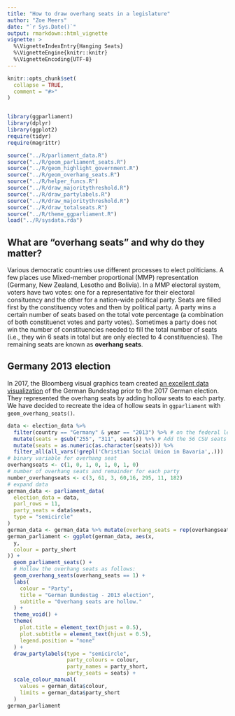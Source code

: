```yaml
---
title: "How to draw overhang seats in a legislature"
author: "Zoe Meers"
date: "`r Sys.Date()`"
output: rmarkdown::html_vignette
vignette: >
  %\VignetteIndexEntry{Hanging Seats}
  %\VignetteEngine{knitr::knitr}
  %\VignetteEncoding{UTF-8}
---
```


```r
knitr::opts_chunk$set(
  collapse = TRUE,
  comment = "#>"
)


library(ggparliament)
library(dplyr)
library(ggplot2)
require(tidyr)
require(magrittr)

source("../R/parliament_data.R")
source("../R/geom_parliament_seats.R")
source("../R/geom_highlight_government.R")
source("../R/geom_overhang_seats.R")
source("../R/helper_funcs.R")
source("../R/draw_majoritythreshold.R")
source("../R/draw_partylabels.R")
source("../R/draw_majoritythreshold.R")
source("../R/draw_totalseats.R")
source("../R/theme_ggparliament.R")
load("../R/sysdata.rda")

```

## What are "overhang seats" and why do they matter?

Various democratic countries use different processes to elect politicians. A few places use Mixed-member proportional (MMP) representation (Germany, New Zealand, Lesotho and Bolivia). In a MMP electoral system, voters have two votes: one for a representative for their electoral consituency and the other for a nation-wide political party. Seats are filled first by the constituency votes and then by political party. A party wins a certain number of seats based on the total vote percentage (a combination of both constituenct votes and party votes). Sometimes a party does not win the number of constituencies needed to fill the total number of seats (i.e., they win 6 seats in total but are only elected to 4 constituencies). The remaining seats are known as **overhang seats**. 


## Germany 2013 election

In 2017, the Bloomberg visual graphics team created [an excellent data visualization](https://www.bloomberg.com/graphics/2017-how-germany-forms-government/) of the German Bundestag prior to the 2017 German election. They represented the overhang seats by adding hollow seats to each party. We have decided to recreate the idea of hollow seats in `ggparliament` with `geom_overhang_seats()`.

```r
data <- election_data %>%
  filter(country == "Germany" & year == "2013") %>% # on the federal level, CSU is a part of CDU
  mutate(seats = gsub("255", "311", seats)) %>% # Add the 56 CSU seats to CDU
  mutate(seats = as.numeric(as.character(seats))) %>%
  filter_all(all_vars(!grepl('Christian Social Union in Bavaria',.)))
# binary variable for overhang seat
overhangseats <- c(1, 0, 1, 0, 1, 0, 1, 0)
# number of overhang seats and remainder for each party
number_overhangseats <- c(3, 61, 3, 60,16, 295, 11, 182)
# expand data
german_data <- parliament_data(
  election_data = data,
  parl_rows = 11,
  party_seats = data$seats,
  type = "semicircle"
)
german_data <- german_data %>% mutate(overhang_seats = rep(overhangseats, number_overhangseats))
german_parliament <- ggplot(german_data, aes(x,
  y,
  colour = party_short
)) +
  geom_parliament_seats() +
  # Hollow the overhang seats as follows:
  geom_overhang_seats(overhang_seats == 1) +
  labs(
    colour = "Party",
    title = "German Bundestag - 2013 election",
    subtitle = "Overhang seats are hollow."
  ) +
  theme_void() +
  theme(
    plot.title = element_text(hjust = 0.5),
    plot.subtitle = element_text(hjust = 0.5),
    legend.position = "none"
  ) +
  draw_partylabels(type = "semicircle",
                   party_colours = colour,
                   party_names = party_short,
                   party_seats = seats) +
  scale_colour_manual(
    values = german_data$colour,
    limits = german_data$party_short
  )
german_parliament
```



